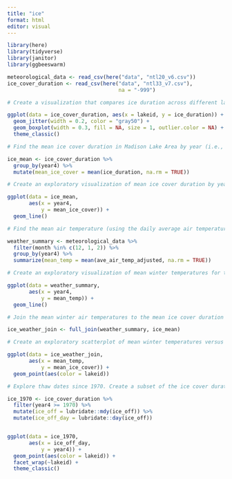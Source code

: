 ```yaml
---
title: "ice"
format: html
editor: visual
---
```


```r
library(here)
library(tidyverse)
library(janitor)
library(ggbeeswarm)
```

```r
meteorological_data <- read_csv(here("data", "ntl20_v6.csv"))
ice_cover_duration <- read_csv(here("data", "ntl33_v7.csv"), 
                                    na = "-999")

```

```r
# Create a visualization that compares ice duration across different lakes in the Madison Lake Area. Include both the actual ice duration values and some representation of summary statistics for each lake. Careful if you use a boxplot over a jitter or beeswarm - what values might be doubly represented? Can you find an argument that would help you remove those from the boxplot?

ggplot(data = ice_cover_duration, aes(x = lakeid, y = ice_duration)) +
  geom_jitter(width = 0.2, color = "gray50") +
  geom_boxplot(width = 0.3, fill = NA, size = 1, outlier.color = NA) +
  theme_classic()


```

```r
# Find the mean ice cover duration in Madison Lake Area by year (i.e., you’ll only be grouping by the year variable here). Understanding check: what are you finding the mean of here? Why are there multiple observations for each year?)

ice_mean <- ice_cover_duration %>% 
  group_by(year4) %>% 
  mutate(mean_ice_cover = mean(ice_duration, na.rm = TRUE))

# Create an exploratory visualization of mean ice cover duration by year for the Madison Lake Area. Add a sentence or two below this exploratory graph describing the overall trend(s) you observe.

ggplot(data = ice_mean, 
       aes(x = year4, 
           y = mean_ice_cover)) +
  geom_line()

# Find the mean air temperature (using the daily average air temperature - adjusted) in Madison Lake Area by year using only observations from winter months (December, January, February)

weather_summary <- meteorological_data %>% 
  filter(month %in% c(12, 1, 2)) %>% 
  group_by(year4) %>% 
  summarize(mean_temp = mean(ave_air_temp_adjusted, na.rm = TRUE))

# Create an exploratory visualization of mean winter temperatures for the Madison Lake Area. Add a sentence or two below this exploratory graph describing the overall trend(s) you observe.

ggplot(data = weather_summary,
       aes(x = year4,
           y = mean_temp)) +
  geom_line()

# Join the mean winter air temperatures to the mean ice cover duration data you found above

ice_weather_join <- full_join(weather_summary, ice_mean)

# Create an exploratory scatterplot of mean winter temperatures versus mean ice duration. Add a sentence or two below this exploratory graph describing the overall trend(s) you observe.

ggplot(data = ice_weather_join,
       aes(x = mean_temp,
           y = mean_ice_cover)) +
  geom_point(aes(color = lakeid)) 

# Explore thaw dates since 1970. Create a subset of the ice cover duration data since 1970 (ok to include 1970), then convert the ice_off column to a Date. Use lubridate::yday() to pull the numeric day of the year from that Date. Create an exploratory plot of the ice off day (numeric day-of-the-year) from 1970 - present. Add a sentence or two below this exploratory graph describing the overall trend(s) you observe.

ice_1970 <- ice_cover_duration %>% 
  filter(year4 >= 1970) %>% 
  mutate(ice_off = lubridate::mdy(ice_off)) %>% 
  mutate(ice_off_day = lubridate::day(ice_off))


ggplot(data = ice_1970,
       aes(x = ice_off_day,
           y = year4)) +
  geom_point(aes(color = lakeid)) +
  facet_wrap(~lakeid) +
  theme_classic() 

```
